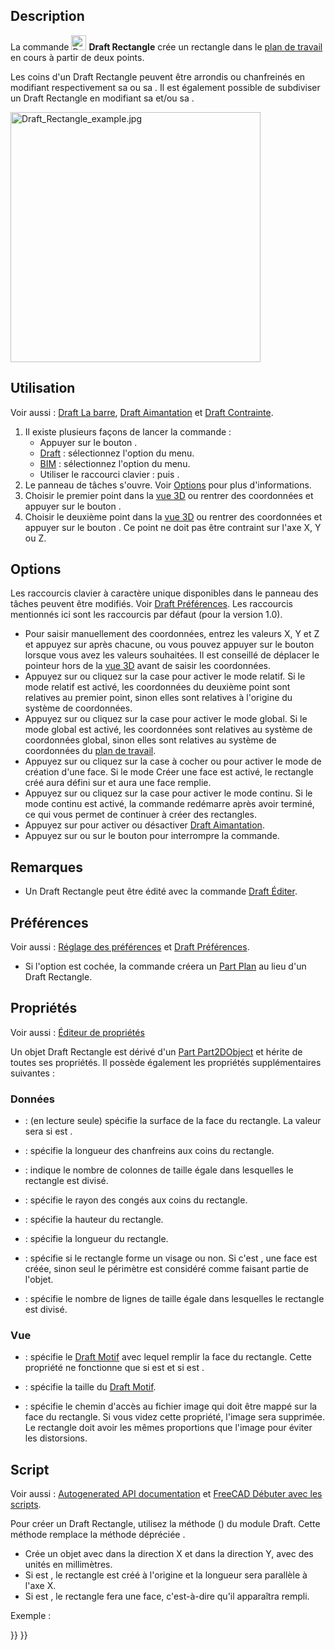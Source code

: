 <languages/>

{{Docnav/fr
|[[Draft_Ellipse/fr|Ellipse]]
|[[Draft_Polygon/fr|Polygone]]
|[[Draft_Workbench/fr|Atelier Draft]]
|IconL=Draft_Ellipse.svg 
|IconR=Draft_Polygon.svg 
|IconC=Workbench_Draft.svg
}}

{{GuiCommand/fr
|Name=Draft Rectangle
|Name/fr=Draft Rectangle
|MenuLocation=Draft : Formes → Rectangle<br><br>BIM : Formes 2D → Rectangle
|Workbenches=[[Draft_Workbench/fr|Draft]], [[BIM_Workbench/fr|BIM]]
|Shortcut={{KEY|R}} {{KEY|E}}
|Version=0.7
}}

==Description==

La commande [[Image:Draft_Rectangle.svg|24px]] '''Draft Rectangle''' crée un rectangle dans le [[Draft_SelectPlane/fr|plan de travail]] en cours à partir de deux points.

Les coins d'un Draft Rectangle peuvent être arrondis ou chanfreinés en modifiant respectivement sa {{PropertyData|Fillet Radius}} ou sa {{PropertyData|Chamfer Size}}. Il est également possible de subdiviser un Draft Rectangle en modifiant sa {{PropertyData|Columns}} et/ou sa {{PropertyData|Rows}}.

[[Image:Draft_Rectangle_example.jpg|400px]]
{{Caption|Rectangle défini par deux points}}

<span id="Usage"></span>
==Utilisation==

Voir aussi : [[Draft_Tray/fr|Draft La barre]], [[Draft_Snap/fr|Draft Aimantation]] et [[Draft_Constrain/fr|Draft Contrainte]].

# Il existe plusieurs façons de lancer la commande :
#* Appuyer sur le bouton {{Button|[[Image:Draft_Rectangle.svg|16px]] [[Draft_Rectangle/fr|Rectangle]]}}.
#* [[Draft_Workbench/fr|Draft]] : sélectionnez l'option {{MenuCommand|Formes → [[Image:Draft_Rectangle.svg|16px]] Rectangle}} du menu.
#* [[BIM_Workbench/fr|BIM]] : sélectionnez l'option {{MenuCommand|Formes 2D → [[Image:Draft_Rectangle.svg|16px]] Rectangle}} du menu.
#* Utiliser le raccourci clavier : {{KEY|R}} puis {{KEY|E}}.
# Le panneau de tâches {{MenuCommand|Rectangle}} s'ouvre. Voir [[#Options|Options]] pour plus d'informations.
# Choisir le premier point dans la [[3D_view/fr|vue 3D]] ou rentrer des coordonnées et appuyer sur le bouton {{Button|[[Image:Draft_AddPoint.svg|16px]] Entrer un point}}.
# Choisir le deuxième point dans la [[3D_view/fr|vue 3D]] ou rentrer des coordonnées et appuyer sur le bouton {{Button|[[Image:Draft_AddPoint.svg|16px]] Entrer un point}}. Ce point ne doit pas être contraint sur l'axe X, Y ou Z.

==Options==

<div class="mw-translate-fuzzy">
Les raccourcis clavier à caractère unique disponibles dans le panneau des tâches peuvent être modifiés. Voir [[Draft_Preferences/fr|Draft Préférences]]. Les raccourcis mentionnés ici sont les raccourcis par défaut (pour la version 1.0).
</div>

* Pour saisir manuellement des coordonnées, entrez les valeurs X, Y et Z et appuyez sur {{KEY|Entrée}} après chacune, ou vous pouvez appuyer sur le bouton {{Button|[[Image:Draft_AddPoint.svg|16px]] Entrer un point}} lorsque vous avez les valeurs souhaitées. Il est conseillé de déplacer le pointeur hors de la [[3D_view/fr|vue 3D]] avant de saisir les coordonnées.
* Appuyez sur {{KEY|R}} ou cliquez sur la case {{MenuCommand|Relatif}} pour activer le mode relatif. Si le mode relatif est activé, les coordonnées du deuxième point sont relatives au premier point, sinon elles sont relatives à l'origine du système de coordonnées.
* Appuyez sur {{KEY|G}} ou cliquez sur la case {{MenuCommand|Global}} pour activer le mode global. Si le mode global est activé, les coordonnées sont relatives au système de coordonnées global, sinon elles sont relatives au système de coordonnées du [[Draft_SelectPlane/fr|plan de travail]].
* Appuyez sur {{KEY|F}} ou cliquez sur la case à cocher {{MenuCommand|Remplir}} {{VersionNoteMinus/fr|1.0}} ou {{MenuCommand|Créer une face}} {{VersionNote/fr|1.1}} pour activer le mode de création d'une face. Si le mode Créer une face est activé, le rectangle créé aura {{PropertyData|Make Face}} défini sur {{TRUE}} et aura une face remplie.
* Appuyez sur {{KEY|N}} ou cliquez sur la case {{MenuCommand|Continuer}} pour activer le mode continu. Si le mode continu est activé, la commande redémarre après avoir terminé, ce qui vous permet de continuer à créer des rectangles.
* Appuyez sur {{KEY|S}} pour activer ou désactiver [[Draft_Snap/fr|Draft Aimantation]].
* Appuyez sur {{KEY|Échap}} ou sur le bouton {{Button|Fermer}} pour interrompre la commande.

<span id="Notes"></span>
==Remarques==

* Un Draft Rectangle peut être édité avec la commande [[Draft_Edit/fr|Draft Éditer]].

<span id="Preferences"></span>
==Préférences==

Voir aussi : [[Preferences_Editor/fr|Réglage des préférences]] et [[Draft_Preferences/fr|Draft Préférences]].

* Si l'option {{MenuCommand|Édition → Préférences... → Draft → Général → Créer des primitives Part si possible}} est cochée, la commande créera un [[Part_Plane/fr|Part Plan]] au lieu d'un Draft Rectangle.

<span id="Properties"></span>
==Propriétés==

Voir aussi : [[Property_editor/fr|Éditeur de propriétés]]

Un objet Draft Rectangle est dérivé d'un [[Part_Part2DObject/fr|Part Part2DObject]] et hérite de toutes ses propriétés. Il possède également les propriétés supplémentaires suivantes :

<span id="Data"></span>
===Données===

{{TitleProperty|Draft}}

* {{PropertyData|Area|Area}} : (en lecture seule) spécifie la surface de la face du rectangle. La valeur sera {{value|0.0}} si {{PropertyData|Make Face}} est {{FALSE}}.
* {{PropertyData|Chamfer Size|Length}} : spécifie la longueur des chanfreins aux coins du rectangle.
* {{PropertyData|Columns|Integer}} : indique le nombre de colonnes de taille égale dans lesquelles le rectangle est divisé.
* {{PropertyData|Fillet Radius|Length}} : spécifie le rayon des congés aux coins du rectangle.
* {{PropertyData|Height|Distance}} : spécifie la hauteur du rectangle.
* {{PropertyData|Length|Distance}} : spécifie la longueur du rectangle.
* {{PropertyData|Make Face|Bool}} : spécifie si le rectangle forme un visage ou non. Si c'est {{TRUE}}, une face est créée, sinon seul le périmètre est considéré comme faisant partie de l'objet.
* {{PropertyData|Rows|Integer}} : spécifie le nombre de lignes de taille égale dans lesquelles le rectangle est divisé.

<span id="View"></span>
=== Vue ===

{{TitleProperty|Draft}}

* {{PropertyView|Pattern|Enumeration}} : spécifie le [[Draft_Pattern/fr|Draft Motif]] avec lequel remplir la face du rectangle. Cette propriété ne fonctionne que si {{PropertyData|Make Face}} est {{TRUE}} et si {{PropertyView|Display Mode}} est {{value|Flat Lines}}.
* {{PropertyView|Pattern Size|Float}} : spécifie la taille du [[Draft_Pattern/fr|Draft Motif]].
* {{PropertyView|Texture Image|File}} : spécifie le chemin d'accès au fichier image qui doit être mappé sur la face du rectangle. Si vous videz cette propriété, l'image sera supprimée. Le rectangle doit avoir les mêmes proportions que l'image pour éviter les distorsions.

<span id="Scripting"></span>
==Script==

Voir aussi : [https://freecad.github.io/SourceDoc/ Autogenerated API documentation] et [[FreeCAD_Scripting_Basics/fr|FreeCAD Débuter avec les scripts]].

Pour créer un Draft Rectangle, utilisez la méthode {{incode|make_rectangle}} ({{Version/fr|0.19}}) du module Draft. Cette méthode remplace la méthode dépréciée {{incode|makeRectangle}}.

{{Code|code=
rectangle = make_rectangle(length, height, placement=None, face=None, support=None)
}}

* Crée un objet {{incode|rectangle}} avec {{incode|length}} dans la direction X et {{incode|height}} dans la direction Y, avec des unités en millimètres.
* Si {{incode|placement}} est {{incode|None}}, le rectangle est créé à l'origine et la longueur sera parallèle à l'axe X.
* Si {{incode|face}} est {{incode|True}}, le rectangle fera une face, c'est-à-dire qu'il apparaîtra rempli.

Exemple :
{{Code|code=
import FreeCAD as App
import Draft

doc = App.newDocument()

rectangle1 = Draft.make_rectangle(4000, 1000)
rectangle2 = Draft.make_rectangle(1000, 4000)

zaxis = App.Vector(0, 0, 1)
p3 = App.Vector(1000, 1000, 0)
place3 = App.Placement(p3, App.Rotation(zaxis, 45))

rectangle3 = Draft.make_rectangle(3500, 250, placement=place3)

doc.recompute()
}}


{{Docnav/fr
|[[Draft_Ellipse/fr|Ellipse]]
|[[Draft_Polygon/fr|Polygone]]
|[[Draft_Workbench/fr|Atelier Draft]]
|IconL=Draft_Ellipse.svg 
|IconR=Draft_Polygon.svg 
|IconC=Workbench_Draft.svg
}}

{{Draft Tools navi{{#translation:}}}}
{{Userdocnavi{{#translation:}}}}